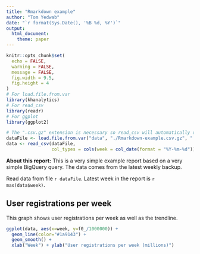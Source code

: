 ```yaml
---
title: "Rmarkdown example"
author: "Tom Yedwab"
date: "`r format(Sys.Date(), '%B %d, %Y')`"
output:
  html_document:
    theme: paper
---
```


```r
knitr::opts_chunk$set(
  echo = FALSE,
  warning = FALSE,
  message = FALSE,
  fig.width = 9.5,
  fig.height = 4
)
# For load.file.from.var
library(khanalytics)
# For read_csv
library(readr)
# For ggplot
library(ggplot2)
```

```r
# The ".csv.gz" extension is necessary so read_csv will automatically decompress the file
dataFile <- load.file.from.var("data", "./Rmarkdown-example.csv.gz", ".csv.gz")
data <- read_csv(dataFile,
                 col_types = cols(week = col_date(format = "%Y-%m-%d")))
```

**About this report:** This is a very simple example report based on a very simple BigQuery query. The data comes from the latest weekly backup.

Read data from file `r dataFile`.
Latest week in the report is `r max(data$week)`.

## User registrations per week

This graph shows user registrations per week as well as the trendline.

```r
ggplot(data, aes(x=week, y=f0_/1000000)) +
  geom_line(color="#1a9143") +
  geom_smooth() +
  xlab("Week") + ylab("User registrations per week (millions)")
```